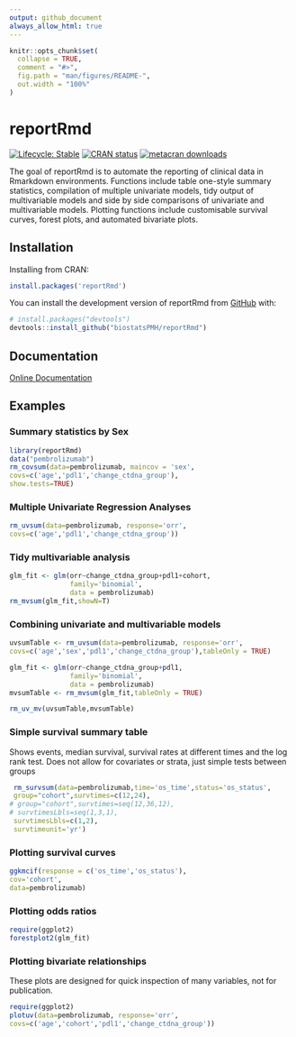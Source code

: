 ```yaml
---
output: github_document
always_allow_html: true
---
```


<!-- This file is used to create README.md
Note that the README.md document may need updating to change
'\<0.001' to '<0.001'. 
-->

```r
knitr::opts_chunk$set(
  collapse = TRUE,
  comment = "#>",
  fig.path = "man/figures/README-",
  out.width = "100%"
)

```

# reportRmd

<!-- badges: start -->
[![Lifecycle: Stable](https://img.shields.io/badge/lifecycle-stable-green.svg)](https://lifecycle.r-lib.org/articles/stages.html#stable)
[![CRAN status](https://www.r-pkg.org/badges/version/reportRmd)](https://CRAN.R-project.org/package=reportRmd)
[![metacran downloads](https://cranlogs.r-pkg.org/badges/grand-total/reportRmd)](https://cran.r-project.org/package=reportRmd)

<!-- badges: end -->

The goal of reportRmd is to automate the reporting of clinical data in Rmarkdown environments. Functions include table one-style summary statistics, compilation of multiple univariate models, tidy output of multivariable models and side by side comparisons of univariate and multivariable models. Plotting functions include customisable survival curves, forest plots, and automated bivariate plots.

## Installation

Installing from CRAN:
``` r
install.packages('reportRmd')
```

You can install the development version of reportRmd from [GitHub](https://github.com/) with:


``` r
# install.packages("devtools")
devtools::install_github("biostatsPMH/reportRmd")
```

## Documentation

[Online Documentation](https://biostatsPMH.github.io/reportRmd/)

## Examples

### Summary statistics by Sex

```r
library(reportRmd)
data("pembrolizumab")
rm_covsum(data=pembrolizumab, maincov = 'sex',
covs=c('age','pdl1','change_ctdna_group'),
show.tests=TRUE)

```

### Multiple Univariate Regression Analyses


```r
rm_uvsum(data=pembrolizumab, response='orr',
covs=c('age','pdl1','change_ctdna_group'))

```


### Tidy multivariable analysis

```r
glm_fit <- glm(orr~change_ctdna_group+pdl1+cohort,
               family='binomial',
               data = pembrolizumab)
rm_mvsum(glm_fit,showN=T)
```


### Combining univariate and multivariable models

```r
uvsumTable <- rm_uvsum(data=pembrolizumab, response='orr',
covs=c('age','sex','pdl1','change_ctdna_group'),tableOnly = TRUE)

glm_fit <- glm(orr~change_ctdna_group+pdl1,
               family='binomial',
               data = pembrolizumab)
mvsumTable <- rm_mvsum(glm_fit,tableOnly = TRUE)

rm_uv_mv(uvsumTable,mvsumTable)
```

### Simple survival summary table 
Shows events, median survival, survival rates at different times and the log rank test.
Does not allow for covariates or strata, just simple tests between groups
```r
 rm_survsum(data=pembrolizumab,time='os_time',status='os_status',
 group="cohort",survtimes=c(12,24),
# group="cohort",survtimes=seq(12,36,12),
# survtimesLbls=seq(1,3,1),
 survtimesLbls=c(1,2),
 survtimeunit='yr')

```



### Plotting survival curves

```r
ggkmcif(response = c('os_time','os_status'),
cov='cohort',
data=pembrolizumab)
```

### Plotting odds ratios

```r
require(ggplot2)
forestplot2(glm_fit)
```

### Plotting bivariate relationships

These plots are designed for quick inspection of many variables, not for publication.
```r
require(ggplot2)
plotuv(data=pembrolizumab, response='orr',
covs=c('age','cohort','pdl1','change_ctdna_group'))

```


